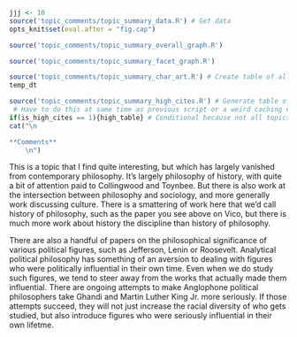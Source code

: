 ```r
jjj <- 10
source('topic_comments/topic_summary_data.R') # Get data
opts_knit$set(eval.after = "fig.cap")
```

```r
source('topic_comments/topic_summary_overall_graph.R')
```

```r
source('topic_comments/topic_summary_facet_graph.R')
```

```r
source('topic_comments/topic_summary_char_art.R') # Create table of all articles in topic
temp_dt
```

```r
source('topic_comments/topic_summary_high_cites.R') # Generate table of highly cited articles. 
 # Have to do this at same time as previous script or a weird caching error occurs.
if(is_high_cites == 1){high_table} # Conditional because not all topics have high cites
cat("\n

**Comments**
	\n")
```

This is a topic that I find quite interesting, but which has largely vanished from contemporary philosophy. It's largely philosophy of history, with quite a bit of attention paid to Collingwood and Toynbee. But there is also work at the intersection between philosophy and sociology, and more generally work discussing culture. There is a smattering of work here that we'd call history of philosophy, such as the paper you see above on Vico, but there is much more work about history the discipline than history of philosophy.

There are also a handful of papers on the philosophical significance of various political figures, such as Jefferson, Lenin or Roosevelt. Analytical political philosophy has something of an aversion to dealing with figures who were politically influential in their own time. Even when we do study such figures, we tend to steer away from the works that actually made them influential. There are ongoing attempts to make Anglophone political philosophers take Ghandi and Martin Luther King Jr. more seriously. If those attempts succeed, they will not just increase the racial diversity of who gets studied, but also introduce figures who were seriously influential in their own lifetme.
